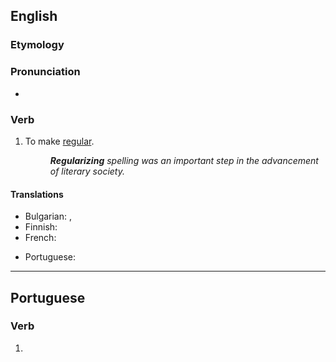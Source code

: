 ==English==

===Etymology===
{{suffix|en|regular|ize}}

===Pronunciation===
* {{IPA|en|/ˈɹɛɡjəlɚaɪz/}}

===Verb===
{{en-verb}}

# To make [[regular]].
#: '''''Regularizing''' spelling was an important step in the advancement of literary society.''

====Translations====
{{trans-top|to make regular}}
* Bulgarian: {{t+|bg|регулирам}}, {{t+|bg|нормализирам}}
* Finnish: {{t|fi|säännöllistää}}
* French: {{t+|fr|régulariser}}
{{trans-mid}}
* Portuguese: {{t|pt|regularizar}}
{{trans-bottom}}

----

==Portuguese==

===Verb===
{{head|pt|verb form}}

# {{pt-verb-form-of|regularizar}}